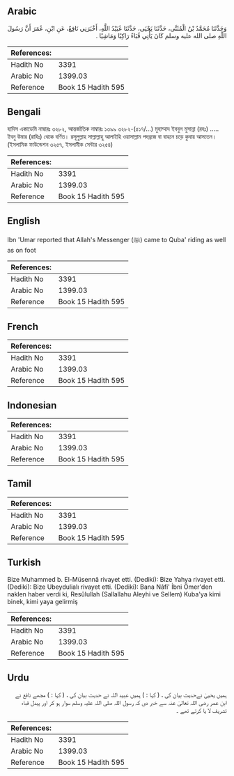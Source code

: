 ## Arabic


<div dir="rtl" lang="ar" style={{fontSize:'larger',backgroundColor:'#f8f9fa',padding:20}}>
وَحَدَّثَنَا مُحَمَّدُ بْنُ الْمُثَنَّى، حَدَّثَنَا يَحْيَى، حَدَّثَنَا عُبَيْدُ اللَّهِ، أَخْبَرَنِي نَافِعٌ، عَنِ ابْنِ، عُمَرَ أَنَّ رَسُولَ اللَّهِ صلى الله عليه وسلم كَانَ يَأْتِي قُبَاءً رَاكِبًا وَمَاشِيًا ‏.‏
</div>
<div style={{backgroundColor:'#f8f9fa',padding:20, marginBottom: 10}}><table> <thead> <tr> <th>References:</th> <th></th> </tr> </thead> <tbody><tr><td>Hadith No</td><td>3391</td></tr><tr><td>Arabic No</td><td>1399.03</td></tr><tr><td>Reference</td><td>Book 15 Hadith 595</td></tr></tbody></table></div>

## Bengali


<div dir="ltr" lang="bn" style={{fontSize:'larger',backgroundColor:'#f8f9fa',padding:20}}>
হাদিস একাডেমি নাম্বারঃ ৩২৮২, আন্তর্জাতিক নাম্বারঃ ১৩৯৯ ৩২৮২-(৫১৭/...) মুহাম্মাদ ইবনুল মুসান্না (রহঃ) ..... ইবনু উমার (রাযিঃ) থেকে বর্ণিত। রসূলুল্লাহ সাল্লাল্লাহু আলাইহি ওয়াসাল্লাম পদব্রজে বা বাহনে চড়ে কুবায় আসতেন। (ইসলামিক ফাউন্ডেশন ৩২৫৭, ইসলামীক সেন্টার ৩২৫৪)
</div>
<div style={{backgroundColor:'#f8f9fa',padding:20, marginBottom: 10}}><table> <thead> <tr> <th>References:</th> <th></th> </tr> </thead> <tbody><tr><td>Hadith No</td><td>3391</td></tr><tr><td>Arabic No</td><td>1399.03</td></tr><tr><td>Reference</td><td>Book 15 Hadith 595</td></tr></tbody></table></div>

## English


<div dir="ltr" lang="en" style={{fontSize:'larger',backgroundColor:'#f8f9fa',padding:20}}>
Ibn 'Umar reported that Allah's Messenger (ﷺ) came to Quba' riding as well as on foot
</div>
<div style={{backgroundColor:'#f8f9fa',padding:20, marginBottom: 10}}><table> <thead> <tr> <th>References:</th> <th></th> </tr> </thead> <tbody><tr><td>Hadith No</td><td>3391</td></tr><tr><td>Arabic No</td><td>1399.03</td></tr><tr><td>Reference</td><td>Book 15 Hadith 595</td></tr></tbody></table></div>

## French


<div dir="ltr" lang="fr" style={{fontSize:'larger',backgroundColor:'#f8f9fa',padding:20}}>

</div>
<div style={{backgroundColor:'#f8f9fa',padding:20, marginBottom: 10}}><table> <thead> <tr> <th>References:</th> <th></th> </tr> </thead> <tbody><tr><td>Hadith No</td><td>3391</td></tr><tr><td>Arabic No</td><td>1399.03</td></tr><tr><td>Reference</td><td>Book 15 Hadith 595</td></tr></tbody></table></div>

## Indonesian


<div dir="ltr" lang="id" style={{fontSize:'larger',backgroundColor:'#f8f9fa',padding:20}}>

</div>
<div style={{backgroundColor:'#f8f9fa',padding:20, marginBottom: 10}}><table> <thead> <tr> <th>References:</th> <th></th> </tr> </thead> <tbody><tr><td>Hadith No</td><td>3391</td></tr><tr><td>Arabic No</td><td>1399.03</td></tr><tr><td>Reference</td><td>Book 15 Hadith 595</td></tr></tbody></table></div>

## Tamil


<div dir="ltr" lang="ta" style={{fontSize:'larger',backgroundColor:'#f8f9fa',padding:20}}>

</div>
<div style={{backgroundColor:'#f8f9fa',padding:20, marginBottom: 10}}><table> <thead> <tr> <th>References:</th> <th></th> </tr> </thead> <tbody><tr><td>Hadith No</td><td>3391</td></tr><tr><td>Arabic No</td><td>1399.03</td></tr><tr><td>Reference</td><td>Book 15 Hadith 595</td></tr></tbody></table></div>

## Turkish


<div dir="ltr" lang="tr" style={{fontSize:'larger',backgroundColor:'#f8f9fa',padding:20}}>
Bize Muhammed b. El-Müsennâ rivayet etti. (Dediki): Bize Yahya rivayet etti. (Dediki): Bize Ubeydulialı rivayet etti. (Dediki): Bana Nâfi' İbni Ömer'den naklen haber verdi ki, Resûlullah (Sallallahu Aleyhi ve Sellem) Kuba'ya kimi binek, kimi yaya gelirmiş
</div>
<div style={{backgroundColor:'#f8f9fa',padding:20, marginBottom: 10}}><table> <thead> <tr> <th>References:</th> <th></th> </tr> </thead> <tbody><tr><td>Hadith No</td><td>3391</td></tr><tr><td>Arabic No</td><td>1399.03</td></tr><tr><td>Reference</td><td>Book 15 Hadith 595</td></tr></tbody></table></div>

## Urdu


<div dir="rtl" lang="ur" style={{fontSize:'larger',backgroundColor:'#f8f9fa',padding:20}}>
ہمیں یحییٰ نےحدیث بیان کی ، ( کہا : ) ہمیں عبید اللہ نے حدیث بیان کی ، ( کہا : ) مجھے نافع نے ابن عمر رضی اللہ تعالیٰ عنہ سے خبر دی کہ رسول اللہ صلی اللہ علیہ وسلم سوار ہو کر اور پیدل قباء تشریف لا یا کرتے تھے ۔
</div>
<div style={{backgroundColor:'#f8f9fa',padding:20, marginBottom: 10}}><table> <thead> <tr> <th>References:</th> <th></th> </tr> </thead> <tbody><tr><td>Hadith No</td><td>3391</td></tr><tr><td>Arabic No</td><td>1399.03</td></tr><tr><td>Reference</td><td>Book 15 Hadith 595</td></tr></tbody></table></div>
